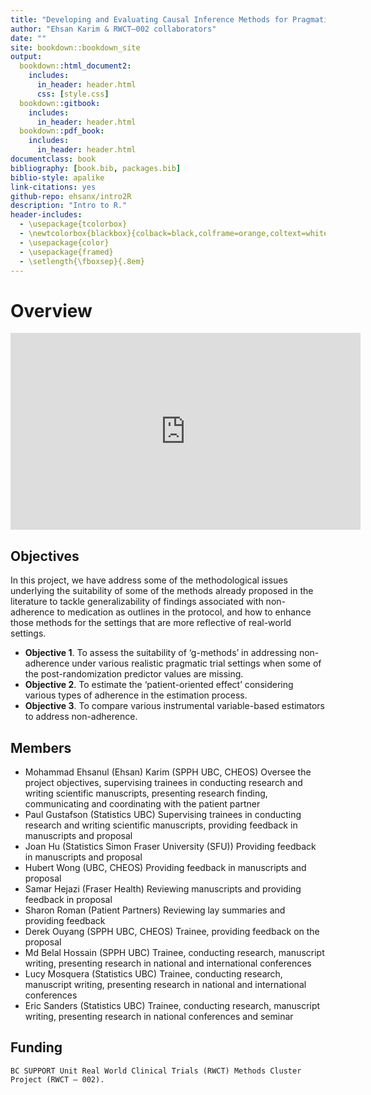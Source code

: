 ```yaml
--- 
title: "Developing and Evaluating Causal Inference Methods for Pragmatic Trials"
author: "Ehsan Karim & RWCT–002 collaborators"
date: ""
site: bookdown::bookdown_site
output:
  bookdown::html_document2:
    includes:
      in_header: header.html
      css: [style.css]
  bookdown::gitbook:
    includes:
      in_header: header.html
  bookdown::pdf_book:
    includes:
      in_header: header.html
documentclass: book
bibliography: [book.bib, packages.bib]
biblio-style: apalike
link-citations: yes
github-repo: ehsanx/intro2R
description: "Intro to R."
header-includes: 
  - \usepackage{tcolorbox}
  - \newtcolorbox{blackbox}{colback=black,colframe=orange,coltext=white,boxsep=5pt,arc=4pt}
  - \usepackage{color}
  - \usepackage{framed}
  - \setlength{\fboxsep}{.8em}
---
```


\newenvironment{blackbox}{
  \definecolor{shadecolor}{rgb}{0, 0, 0}  % black
  \color{white}
  \begin{shaded}}
 {\end{shaded}}

# Overview

<iframe width="560" height="315" src="https://www.youtube.com/embed/ur1etAewqHA" title="YouTube video player" frameborder="0" allow="accelerometer; autoplay; clipboard-write; encrypted-media; gyroscope; picture-in-picture" allowfullscreen></iframe>

## Objectives {-}

In this project, we have address some of the methodological issues underlying the suitability of some of the methods already proposed in the literature to tackle generalizability of findings associated with non-adherence to medication as outlines in the protocol, and how to enhance those methods for the settings that are more reflective of real-world settings. 

- **Objective 1**. To assess the suitability of ‘g-methods’ in addressing non-adherence under various realistic pragmatic trial settings when some of the post-randomization predictor values are missing. 
- **Objective 2**. To estimate the ‘patient-oriented effect’ considering various types of adherence in the estimation process. 
- **Objective 3**. To compare various instrumental variable-based estimators to address non-adherence.


## Members {-}

-	Mohammad Ehsanul (Ehsan) Karim (SPPH UBC, CHEOS) Oversee the project objectives, supervising trainees in conducting research and writing scientific manuscripts, presenting research finding, communicating and coordinating with the patient partner
-	Paul Gustafson (Statistics UBC) Supervising trainees in conducting research and writing scientific manuscripts, providing feedback in manuscripts and proposal
-	Joan Hu (Statistics Simon Fraser University (SFU)) Providing feedback in manuscripts and proposal
-	Hubert Wong (UBC, CHEOS) Providing feedback in manuscripts and proposal
-	Samar Hejazi (Fraser Health) Reviewing manuscripts and providing feedback in proposal
-	Sharon Roman (Patient Partners) Reviewing lay summaries and providing feedback 
-	Derek Ouyang (SPPH UBC, CHEOS) Trainee, providing feedback on the proposal
-	Md Belal Hossain (SPPH UBC) Trainee, conducting research, manuscript writing, presenting research in national and international conferences 
-	Lucy Mosquera (Statistics UBC) Trainee, conducting research, manuscript writing, presenting research in national and international conferences
-	Eric Sanders (Statistics UBC) Trainee, conducting research, manuscript writing, presenting research in national conferences and seminar


## Funding {-}

```block
BC SUPPORT Unit Real World Clinical Trials (RWCT) Methods Cluster Project (RWCT – 002).
```
